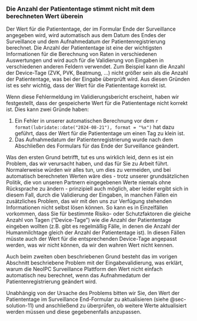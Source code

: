 ### Die Anzahl der Patiententage stimmt nicht mit dem berechneten Wert überein {#sec-problem-details-10}

Der Wert für die Patiententage, der im Formular Ende der Surveillance angegeben wird, wird automatisch aus dem Datum des Endes der Surveillance und dem Aufnahmedatum der Patientenregistrierung berechnet.
Die Anzahl der Patiententage ist eine der wichtigsten Informationen für die Berechnung von Raten in verschiedenen Auswertungen und wird auch für die Validierung von Eingaben in verschiedenen anderen Feldern verwendet. Zum Beispiel kann die Anzahl der Device-Tage (ZVK, PVK, Beatmung, ...) nicht größer sein als die Anzahl der Patiententage, was bei der Eingabe überprüft wird.
Aus diesen Gründen ist es sehr wichtig, dass der Wert für die Patiententage korrekt ist.

Wenn diese Fehlermeldung im Validierungsbericht erscheint, haben wir festgestellt, dass der gespeicherte Wert für die Patiententage nicht korrekt ist.
Dies kann zwei Gründe haben:

1. Ein Fehler in unserer automatischen Berechnung vor dem `r format(lubridate::date("2024-08-21"), format = "%x")` hat dazu geführt, dass der Wert für die Patiententage um einen Tag zu klein ist.
2. Das Aufnahmedatum der Patientenregistrierung wurde nach dem Abschließen des Formulars für das Ende der Surveillance geändert.

Was den ersten Grund betrifft, tut es uns wirklich leid, denn es ist ein Problem, das wir verursacht haben, und das für Sie zu Arbeit führt.
Normalerweise würden wir alles tun, um dies zu vermeiden, und bei automatisch berechneten Werten wäre dies - trotz unserer grundsätzlichen Politik, die von unseren Partnern eingegebenen Werte niemals ohne Rücksprache zu ändern - prinzipiell auch möglich, aber leider ergibt sich in diesem Fall, durch die Validierung der Eingaben, in manchen Fällen ein zusätzliches Problem, das wir mit den uns zur Verfügung stehenden Informationen nicht selbst lösen können.
So kann es in Einzelfällen vorkommen, dass Sie für bestimmte Risiko- oder Schutzfaktoren die gleiche Anzahl von Tagen ("Device-Tage") wie die Anzahl der Patiententage eingeben wollten (z.B. gibt es regelmäßig Fälle, in denen die Anzahl der Humanmilchtage gleich der Anzahl der Patiententage ist). In diesen Fällen müsste auch der Wert für die entsprechenden Device-Tage angepasst werden, was wir nicht können, da wir den wahren Wert nicht kennen.

Auch beim zweiten oben beschriebenen Grund besteht das im vorigen Abschnitt beschriebene Problem mit der Eingabevalidierung, was erklärt, warum die NeoIPC Surveillance Plattform den Wert nicht einfach automatisch neu berechnet, wenn das Aufnahmedatum der Patientenregistrierung geändert wird.

Unabhängig von der Ursache des Problems bitten wir Sie, den Wert der Patiententage im Surveillance End-Formular zu aktualisieren (siehe @sec-solution-11) und anschließend zu überprüfen, ob weitere Werte aktualisiert werden müssen und diese gegebenenfalls anzupassen.

